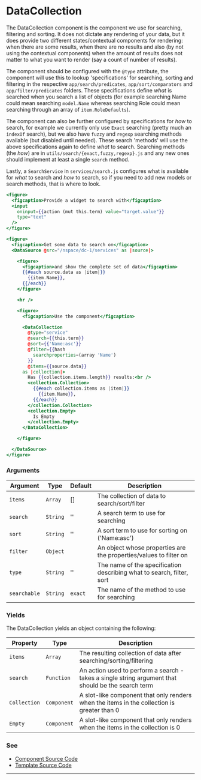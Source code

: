 # DataCollection

The DataCollection component is the component we use for searching, filtering and sorting. It does not dictate any rendering of your data, but it does provide two different states/contextual components for rendering: when there are some results, when there are no results and also (by not using the contextual components) when the amount of results does not matter to what you want to render (say a count of number of results).

The component should be configured with the `@type` attribute, the component will use this to lookup 'specifications' for searching, sorting and filtering in the respective `app/search/predicates`, `app/sort/comparators` and `app/filter/predicates` folders. These specifications define _what_ is searched when you search a list of objects (for example searching Name could mean searching `model.Name` whereas searching Role could mean searching through an array of `item.RoleDefaults`).

The component can also be further configured by specifications for _how_ to search, for example we currently only use `Exact` searching (pretty much an `indexOf` search), but we also have `fuzzy` and `regexp` searching methods available (but disabled until needed). These search 'methods' will use the above specifications again to define _what_ to search. Searching methods (the _how_) are in `utils/search/{exact,fuzzy,regexp}.js` and any new ones should implement at least a single `search` method.

Lastly, a `SearchService` in `services/search.js` configures what is available for _what_ to search and _how_ to search, so if you need to add new models or search methods, that is where to look.

```hbs preview-template
<figure>
  <figcaption>Provide a widget to search with</figcaption>
  <input
    oninput={{action (mut this.term) value="target.value"}}
    type="text"
  />
</figure>

<figure>
  <figcaption>Get some data to search on</figcaption>
  <DataSource @src="/nspace/dc-1/services" as |source|>

    <figure>
      <figcaption>and show the complete set of data</figcaption>
      {{#each source.data as |item|}}
        {{item.Name}},
      {{/each}}
    </figure>

    <hr />

    <figure>
      <figcaption>Use the component</figcaption>

      <DataCollection
        @type="service"
        @search={{this.term}}
        @sort={{'Name:asc'}}
        @filter={{hash
          searchproperties=(array 'Name')
        }}
        @items={{source.data}}
      as |collection|>
        Has {{collection.items.length}} results:<br />
        <collection.Collection>
          {{#each collection.items as |item|}}
            {{item.Name}},
          {{/each}}
        </collection.Collection>
        <collection.Empty>
          Is Empty
        </collection.Empty>
      </DataCollection>

    </figure>

  </DataSource>
</figure>
```

### Arguments

| Argument | Type | Default | Description |
| --- | --- | --- | --- |
| `items` | `Array` | [] | The collection of data to search/sort/filter |
| `search` | `String` | '' | A search term to use for searching |
| `sort` | `String` | '' | A sort term to use for sorting on ('Name:asc') |
| `filter` | `Object` |  | An object whose properties are the properties/values to filter on |
| `type` | `String` | '' | The name of the specification describing what to search, filter, sort |
| `searchable` | `String` | `exact` | The name of the method to use for searching |

### Yields

The DataCollection yields an object containing the following:

| Property | Type | Description |
| --- | --- | --- |
| `items` | `Array` | The resulting collection of data after searching/sorting/filtering |
| `search` | `Function` | An action used to perform a search - takes a single string argument that should be the search term |
| `Collection` | `Component` | A slot-like component that only renders when the items in the collection is greater than 0 |
| `Empty` | `Component` | A slot-like component that only renders when the items in the collection is 0 |

### See

- [Component Source Code](./index.js)
- [Template Source Code](./index.hbs)

---
